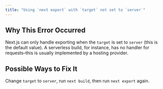 ```yaml
---
title: "Using `next export` with `target` not set to `server`"
---
```


## Why This Error Occurred

Next.js can only handle exporting when the `target` is set to `server` (this is the default value). A serverless build, for instance, has no handler for requests–this is usually implemented by a hosting provider.

## Possible Ways to Fix It

Change `target` to `server`, run `next build`, then run `next export` again.
